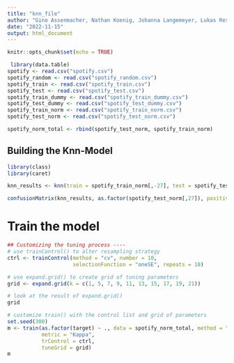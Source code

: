 ```yaml
---
title: "knn_file"
author: "Gino Assenmacher, Nathan Koenig, Johanna Langemeyer, Lukas Resch, Ben Roemer"
date: "2022-11-15"
output: html_document
---
```


```r
knitr::opts_chunk$set(echo = TRUE)
```

```r
 library(data.table)
spotify <- read.csv("spotify.csv")
spotify_random <- read.csv("spotify_random.csv")
spotify_train <- read.csv("spotify_train.csv")
spotify_test <- read.csv("spotify_test.csv")
spotify_train_dummy <- read.csv("spotify_train_dummy.csv")
spotify_test_dummy <- read.csv("spotify_test_dummy.csv")
spotify_train_norm <- read.csv("spotify_train_norm.csv")
spotify_test_norm <- read.csv("spotify_test_norm.csv")

spotify_norm_total <- rbind(spotify_test_norm, spotify_train_norm)

```

## Building the Knn-Model

```r
library(class)
library(caret)

knn_results <- knn(train = spotify_train_norm[,-27], test = spotify_test_norm[,-27], cl = spotify_train_norm[,27], k = 17)

confusionMatrix(knn_results, as.factor(spotify_test_norm[,27]), positive = "1")
```

# Train the model
```r
## Customizing the tuning process ----
# use trainControl() to alter resampling strategy
ctrl <- trainControl(method = "cv", number = 10,
                     selectionFunction = "oneSE", repeats = 10)

# use expand.grid() to create grid of tuning parameters
grid <- expand.grid(k = c(1, 5, 7, 9, 11, 13, 15, 17, 19, 21))

# look at the result of expand.grid()
grid

# customize train() with the control list and grid of parameters 
set.seed(300)
m <- train(as.factor(target) ~ ., data = spotify_norm_total, method = "knn",
           metric = "Kappa",
           trControl = ctrl,
           tuneGrid = grid)
m

```

